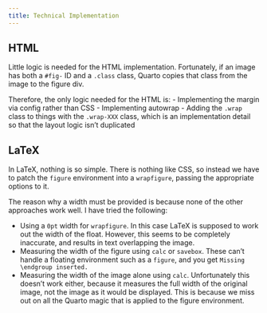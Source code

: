 ```yaml
---
title: Technical Implementation
---
```


## HTML

Little logic is needed for the HTML implementation.
Fortunately, if an image has both a `#fig-` ID and a `.class` class, Quarto copies that class from the image to the figure div.

Therefore, the only logic needed for the HTML is:
- Implementing the margin via config rather than CSS
- Implementing autowrap
- Adding the `.wrap` class to things with the `.wrap-XXX` class, which is an implementation detail so that the layout logic isn't duplicated 

## LaTeX

In LaTeX, nothing is so simple.
There is nothing like CSS, so instead we have to patch the `figure` environment into a `wrapfigure`, passing the appropriate options to it.

The reason why a width must be provided is because none of the other approaches work well.
I have tried the following:

- Using a `0pt` width for `wrapfigure`. In this case LaTeX is supposed to work out the width of the float.  However, this seems to be completely inaccurate, and results in text overlapping the image.
- Measuring the width of the figure using `calc` or `savebox`. These can't handle a floating environment such as a `figure`, and you get ` Missing \endgroup inserted.`
- Measuring the width of the image alone using `calc`. Unfortunately this doesn't work either, because it measures the full width of the original image, not the image as it would be displayed. This is because we miss out on all the Quarto magic that is applied to the figure environment.

